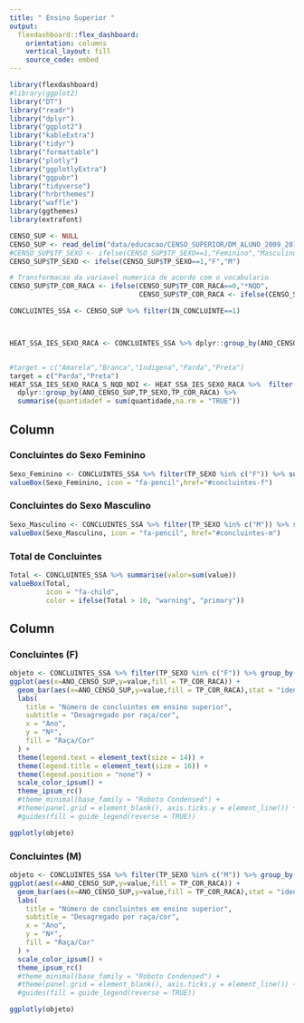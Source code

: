 ```yaml
---
title: " Ensino Superior "
output: 
  flexdashboard::flex_dashboard:
    orientation: columns
    vertical_layout: fill
    source_code: embed
---
```


<style>
.navbar {
  background-color:#acdfdd;
}

.navbar-inverse .navbar-nav > li > a:hover,
.navbar-inverse .navbar-nav > li > a:focus {
    background-color: yellow;
    color: black;
}
.navbar-inverse .navbar-nav > .active > a,
.navbar-inverse .navbar-nav > .active > a:hover,
.navbar-inverse .navbar-nav > .active > a:focus {
  color: white;
  background-color: yellow;
}
.navbar-inverse .navbar-toggle:hover,
.navbar-inverse .navbar-toggle:focus {
  background-color: yellow;
}
.navbar-inverse .navbar-collapse,
.navbar-inverse .navbar-form {
  border-color: yellow;
}
</style>


```r
library(flexdashboard)
#library(ggplot2)
library("DT")
library("readr")
library("dplyr")
library("ggplot2")
library("kableExtra")
library("tidyr")
library("formattable")
library("plotly")
library("ggplotlyExtra")
library("ggpubr")
library("tidyverse")
library("hrbrthemes")
library("waffle")
library(ggthemes)
library(extrafont)

CENSO_SUP <- NULL
CENSO_SUP <- read_delim("data/educacao/CENSO_SUPERIOR/DM_ALUNO_2009_2018_CO_IES_by_ANO_TP_COR_RACA_TP_SEXO.csv",",",escape_double = FALSE,trim_ws = FALSE)
#CENSO_SUP$TP_SEXO <- ifelse(CENSO_SUP$TP_SEXO==1,"Feminino","Masculino")
CENSO_SUP$TP_SEXO <- ifelse(CENSO_SUP$TP_SEXO==1,"F","M")

# Transformacao da variavel numerica de acordo com o vocabulario 
CENSO_SUP$TP_COR_RACA <- ifelse(CENSO_SUP$TP_COR_RACA==0,"*NQD",
                                CENSO_SUP$TP_COR_RACA <- ifelse(CENSO_SUP$TP_COR_RACA==1,"Branca",CENSO_SUP$TP_COR_RACA <- ifelse(CENSO_SUP$TP_COR_RACA==2,"Preta",CENSO_SUP$TP_COR_RACA <- ifelse(CENSO_SUP$TP_COR_RACA==3,"Parda",CENSO_SUP$TP_COR_RACA <- ifelse(CENSO_SUP$TP_COR_RACA==4,"Amarela",CENSO_SUP$TP_COR_RACA <- ifelse(CENSO_SUP$TP_COR_RACA==5,"Indígena",CENSO_SUP$TP_COR_RACA <- ifelse(CENSO_SUP$TP_COR_RACA==9,"*NDI",NA)))))))

CONCLUINTES_SSA <- CENSO_SUP %>% filter(IN_CONCLUINTE==1)



HEAT_SSA_IES_SEXO_RACA <- CONCLUINTES_SSA %>% dplyr::group_by(ANO_CENSO_SUP,TP_SEXO,TP_COR_RACA) %>% summarise(quantidade = sum(value,na.rm = "TRUE")) 


#target = c("Amarela","Branca","Indígena","Parda","Preta")
target = c("Parda","Preta")
HEAT_SSA_IES_SEXO_RACA_S_NQD_NDI <- HEAT_SSA_IES_SEXO_RACA %>%  filter(TP_COR_RACA %in% target) %>%
  dplyr::group_by(ANO_CENSO_SUP,TP_SEXO,TP_COR_RACA) %>% 
  summarise(quantidadef = sum(quantidade,na.rm = "TRUE")) 


```

Column {data-width=300}
-------------------------------------


### Concluintes do Sexo Feminino

```r
Sexo_Feminino <- CONCLUINTES_SSA %>% filter(TP_SEXO %in% c("F")) %>% summarise(valor=sum(value))
valueBox(Sexo_Feminino, icon = "fa-pencil",href="#concluintes-f")
```

### Concluintes do Sexo Masculino

```r
Sexo_Masculino <- CONCLUINTES_SSA %>% filter(TP_SEXO %in% c("M")) %>% summarise(valor=sum(value))
valueBox(Sexo_Masculino, icon = "fa-pencil", href="#concluintes-m")
```

### Total de Concluintes

```r
Total <- CONCLUINTES_SSA %>% summarise(valor=sum(value))
valueBox(Total, 
         icon = "fa-child",
         color = ifelse(Total > 10, "warning", "primary"))
```

Column {data-width=1000 .tabset .tabset-fade}
-------------------------------------   

### Concluintes (F)

```r

objeto <- CONCLUINTES_SSA %>% filter(TP_SEXO %in% c("F")) %>% group_by(ANO_CENSO_SUP,TP_COR_RACA) %>% summarise(value =sum(value)) %>%
ggplot(aes(x=ANO_CENSO_SUP,y=value,fill = TP_COR_RACA)) +
  geom_bar(aes(x=ANO_CENSO_SUP,y=value,fill = TP_COR_RACA),stat = "identity") + 
  labs(
    title = "Número de concluintes em ensino superior",
    subtitle = "Desagregado por raça/cor",
    x = "Ano",
    y = "Nº",
    fill = "Raça/Cor"
  ) +
  theme(legend.text = element_text(size = 14)) +
  theme(legend.title = element_text(size = 16)) +
  theme(legend.position = "none") +
  scale_color_ipsum() +
  theme_ipsum_rc()
  #theme_minimal(base_family = "Roboto Condensed") +
  #theme(panel.grid = element_blank(), axis.ticks.y = element_line()) +
  #guides(fill = guide_legend(reverse = TRUE))

ggplotly(objeto)

```



### Concluintes (M)

```r


objeto <- CONCLUINTES_SSA %>% filter(TP_SEXO %in% c("M")) %>% group_by(ANO_CENSO_SUP,TP_COR_RACA) %>% summarise(value =sum(value)) %>%
ggplot(aes(x=ANO_CENSO_SUP,y=value,fill = TP_COR_RACA)) +
  geom_bar(aes(x=ANO_CENSO_SUP,y=value,fill = TP_COR_RACA),stat = "identity") + 
  labs(
    title = "Número de concluintes em ensino superior",
    subtitle = "Desagregado por raça/cor",
    x = "Ano",
    y = "Nº",
    fill = "Raça/Cor"
  ) +
  scale_color_ipsum() +
  theme_ipsum_rc()
  #theme_minimal(base_family = "Roboto Condensed") +
  #theme(panel.grid = element_blank(), axis.ticks.y = element_line()) +
  #guides(fill = guide_legend(reverse = TRUE))

ggplotly(objeto)

```


